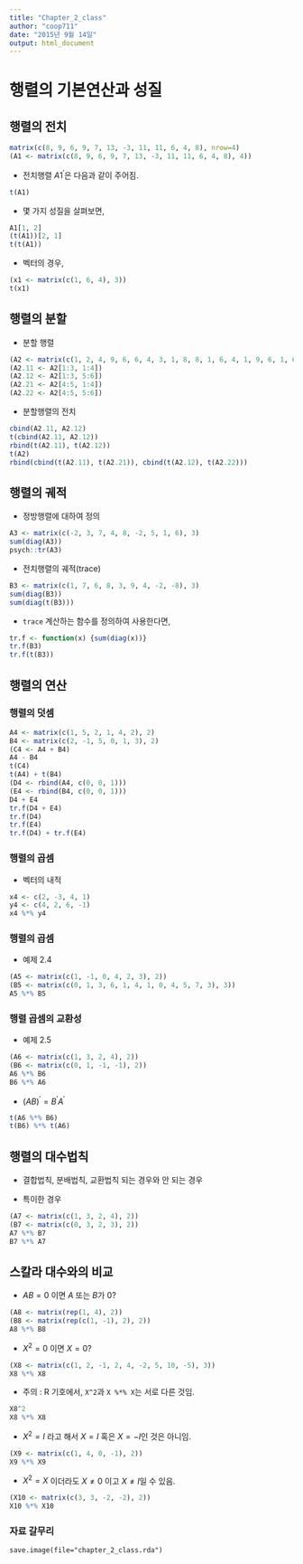 ```yaml
---
title: "Chapter_2_class"
author: "coop711"
date: "2015년 9월 14일"
output: html_document
---
```


# 행렬의 기본연산과 성질

## 행렬의 전치

```r
matrix(c(8, 9, 6, 9, 7, 13, -3, 11, 11, 6, 4, 8), nrow=4)
(A1 <- matrix(c(8, 9, 6, 9, 7, 13, -3, 11, 11, 6, 4, 8), 4))
```

* 전치행렬 $A1^\prime$은 다음과 같이 주어짐.

```r
t(A1)
```

* 몇 가지 성질을 살펴보면,

```r
A1[1, 2]
(t(A1))[2, 1]
t(t(A1))
```

* 벡터의 경우,

```r
(x1 <- matrix(c(1, 6, 4), 3))
t(x1)
```

## 행렬의 분할

* 분할 행렬

```r
(A2 <- matrix(c(1, 2, 4, 9, 6, 6, 4, 3, 1, 8, 8, 1, 6, 4, 1, 9, 6, 1, 6, 4, 3, 1, 2, 8, 3, 8, 1, 5, 7, 2), 5))
(A2.11 <- A2[1:3, 1:4])
(A2.12 <- A2[1:3, 5:6])
(A2.21 <- A2[4:5, 1:4])
(A2.22 <- A2[4:5, 5:6])
```

* 분할행렬의 전치

```r
cbind(A2.11, A2.12)
t(cbind(A2.11, A2.12))
rbind(t(A2.11), t(A2.12))
t(A2)
rbind(cbind(t(A2.11), t(A2.21)), cbind(t(A2.12), t(A2.22)))
```

## 행렬의 궤적

* 정방행렬에 대하여 정의

```r
A3 <- matrix(c(-2, 3, 7, 4, 8, -2, 5, 1, 6), 3)
sum(diag(A3))
psych::tr(A3)
```

* 전치행렬의 궤적(trace)

```r
B3 <- matrix(c(1, 7, 6, 8, 3, 9, 4, -2, -8), 3)
sum(diag(B3))
sum(diag(t(B3)))
```

* `trace` 계산하는 함수를 정의하여 사용한다면,

```r
tr.f <- function(x) {sum(diag(x))}
tr.f(B3)
tr.f(t(B3))
```

## 행렬의 연산

### 행렬의 덧셈

```r
A4 <- matrix(c(1, 5, 2, 1, 4, 2), 2)
B4 <- matrix(c(2, -1, 5, 0, 1, 3), 2)
(C4 <- A4 + B4)
A4 - B4
t(C4)
t(A4) + t(B4)
(D4 <- rbind(A4, c(0, 0, 1)))
(E4 <- rbind(B4, c(0, 0, 1)))
D4 + E4
tr.f(D4 + E4)
tr.f(D4)
tr.f(E4)
tr.f(D4) + tr.f(E4)
```

### 행렬의 곱셈 

* 벡터의 내적

```r
x4 <- c(2, -3, 4, 1)
y4 <- c(4, 2, 6, -1)
x4 %*% y4
```

### 행렬의 곱셈 

* 예제 2.4

```r
(A5 <- matrix(c(1, -1, 0, 4, 2, 3), 2))
(B5 <- matrix(c(0, 1, 3, 6, 1, 4, 1, 0, 4, 5, 7, 3), 3))
A5 %*% B5
```

### 행렬 곱셈의 교환성 

* 예제 2.5

```r
(A6 <- matrix(c(1, 3, 2, 4), 2))
(B6 <- matrix(c(0, 1, -1, -1), 2))
A6 %*% B6
B6 %*% A6
```

* $(AB)^\prime = B^\prime A^\prime$

```r
t(A6 %*% B6)
t(B6) %*% t(A6)
```

## 행렬의 대수법칙

* 결합법칙, 분배법칙, 교환법칙 되는 경우와 안 되는 경우

* 특이한 경우

```r
(A7 <- matrix(c(1, 3, 2, 4), 2))
(B7 <- matrix(c(0, 3, 2, 3), 2))
A7 %*% B7
B7 %*% A7
```

## 스칼라 대수와의 비교

* $AB = 0$ 이면 $A$ 또는 $B$가 $0$?

```r
(A8 <- matrix(rep(1, 4), 2))
(B8 <- matrix(rep(c(1, -1), 2), 2))
A8 %*% B8
```

* $X^2 = 0$ 이면 $X = 0$?

```r
(X8 <- matrix(c(1, 2, -1, 2, 4, -2, 5, 10, -5), 3))
X8 %*% X8
```

* 주의 : R 기호에서, `X^2`과 `X %*% X`는 서로 다른 것임.

```r
X8^2
X8 %*% X8
```

* $X^2 = I$ 라고 해서 $X = I$ 혹은 $X = -I$인 것은 아니임.

```r
(X9 <- matrix(c(1, 4, 0, -1), 2))
X9 %*% X9
```

* $X^2 = X$ 이더라도 $X \ne 0$ 이고  $X \ne I$일 수 있음.

```r
(X10 <- matrix(c(3, 3, -2, -2), 2))
X10 %*% X10
```

### 자료 갈무리

```
save.image(file="chapter_2_class.rda")
```
